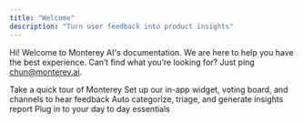 ```yaml
---
title: "Welcome"
description: "Turn user feedback into product insights"
---
```


Hi! Welcome to Monterey AI's documentation. We are here to help you have the best experience. Can’t find what you’re looking for? Just ping chun@monterey.ai.

<CardGroup>
  <Card
    title="Get Started"
    icon="compass"
    iconType="duotone"
    color="#7356BF"
    href="/quickstart"
  >
    Take a quick tour of Monterey
  </Card>
  <Card
    title="Create and Collect"
    icon="message-lines"
    iconType="duotone"
    color="#3AA76D"
    href="/overview"
  >
    Set up our in-app widget, voting board, and channels to hear feedback
  </Card>
  <Card
    title="Smart Insights"
    icon="microchip-ai"
    iconType="duotone"
    color="#276EF1"
    href="/smart-insights"
  >
    Auto categorize, triage, and generate insights report
  </Card>
  <Card
    title="Integrations"
    icon="game-console-handheld-crank"
    href="/integrations"
    iconType="duotone"
    color="#FFC043"
  >
    Plug in to your day to day essentials
  </Card>
</CardGroup>
